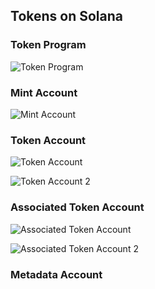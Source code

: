 ## Tokens on Solana

### Token Program

![Token Program](/solana/token/token-program.png)

### Mint Account

![Mint Account](/solana/token/mint-account.png)

### Token Account

![Token Account](/solana/token/token-account.png)

![Token Account 2](/solana/token/token-account2.png)

### Associated Token Account

![Associated Token Account](/solana/token/associated-token-account.png)

![Associated Token Account 2](/solana/token/associated-token-account2.png)

### Metadata Account